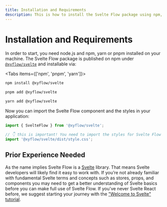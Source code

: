 ```yaml
---
title: Installation and Requirements
description: This is how to install the Svelte Flow package using npm, and how to include it in your project
---
```


# Installation and Requirements

In order to start, you need node.js and npm, yarn or pnpm installed on your machine.
The Svelte Flow package is published on npm under [`@xyflow/svelte`](https://www.npmjs.com/package/@xyflow/svelte) and installable via:


<Tabs items={['npm', 'pnpm', 'yarn']}>
  <Tab>

```bash copy
npm install @xyflow/svelte
```

  </Tab>
  <Tab >

```bash copy
pnpm add @xyflow/svelte
```

  </Tab>
  <Tab>

```bash copy
yarn add @xyflow/svelte
```

  </Tab>
</Tabs>

Now you can import the Svelte Flow component and the styles in your application:

```js
import { SvelteFlow } from '@xyflow/svelte';

// 👇 this is important! You need to import the styles for Svelte Flow to work
import '@xyflow/svelte/dist/style.css';
```

## Prior Experience Needed

As the name implies Svelte Flow is a [Svelte](https://svelte.dev/) library. That means Svelte developers will likely find it easy to work with. If you’re not already familiar with fundamental Svelte terms and concepts such as stores, props, and components you may need to get a better understanding of Svelte basics before you can make full use of Svelte Flow. If you've never Svelte React before, we suggest starting your journey with the ["Welcome to Svelte" tutorial](https://learn.svelte.dev/tutorial/welcome-to-svelte).
